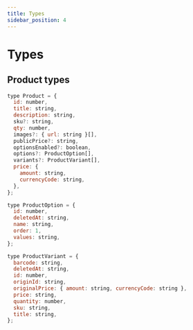 ```yaml
---
title: Types
sidebar_position: 4
---
```


# Types

## Product types

```js
type Product = {
  id: number,
  title: string,
  description: string,
  sku?: string,
  qty: number,
  images?: { url: string }[],
  publicPrice?: string,
  optionsEnabled?: boolean,
  options?: ProductOption[],
  variants?: ProductVariant[],
  price: {
    amount: string,
    currencyCode: string,
  },
};

type ProductOption = {
  id: number,
  deletedAt: string,
  name: string,
  order: 1,
  values: string,
};

type ProductVariant = {
  barcode: string,
  deletedAt: string,
  id: number,
  originId: string,
  originalPrice: { amount: string, currencyCode: string },
  price: string,
  quantity: number,
  sku: string,
  title: string,
};
```
